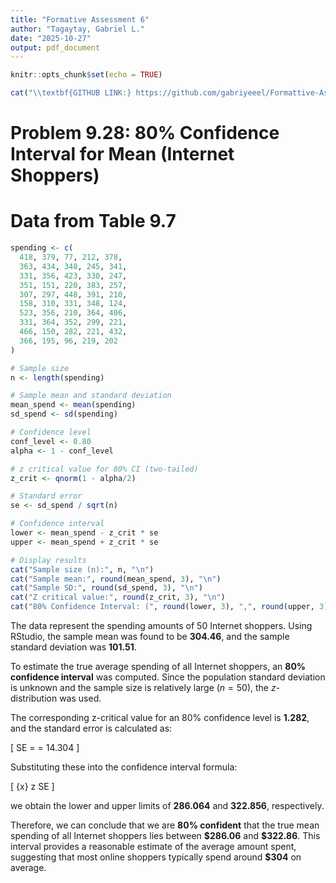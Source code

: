 ---
title: "Formative Assessment 6"
author: "Tagaytay, Gabriel L."
date: "2025-10-27"
output: pdf_document
---

```{r setup, include=FALSE}
knitr::opts_chunk$set(echo = TRUE)
```

```{r github_link, echo=FALSE, results='asis'}
cat("\\textbf{GITHUB LINK:} https://github.com/gabriyeeel/Formattive-Assessments-Files/blob/main/Tagaytay_FA6.Rmd")
```

# Problem 9.28: 80% Confidence Interval for Mean (Internet Shoppers)

# Data from Table 9.7
```{r}
spending <- c(
  418, 379, 77, 212, 378,
  363, 434, 348, 245, 341,
  331, 356, 423, 330, 247,
  351, 151, 220, 383, 257,
  307, 297, 448, 391, 210,
  158, 310, 331, 348, 124,
  523, 356, 210, 364, 406,
  331, 364, 352, 299, 221,
  466, 150, 282, 221, 432,
  366, 195, 96, 219, 202
)

# Sample size
n <- length(spending)

# Sample mean and standard deviation
mean_spend <- mean(spending)
sd_spend <- sd(spending)

# Confidence level
conf_level <- 0.80
alpha <- 1 - conf_level

# z critical value for 80% CI (two-tailed)
z_crit <- qnorm(1 - alpha/2)

# Standard error
se <- sd_spend / sqrt(n)

# Confidence interval
lower <- mean_spend - z_crit * se
upper <- mean_spend + z_crit * se

# Display results
cat("Sample size (n):", n, "\n")
cat("Sample mean:", round(mean_spend, 3), "\n")
cat("Sample SD:", round(sd_spend, 3), "\n")
cat("Z critical value:", round(z_crit, 3), "\n")
cat("80% Confidence Interval: (", round(lower, 3), ",", round(upper, 3), ")\n")
```  

The data represent the spending amounts of 50 Internet shoppers. Using RStudio, the sample mean was found to be **304.46**, and the sample standard deviation was **101.51**. 

To estimate the true average spending of all Internet shoppers, an **80% confidence interval** was computed. Since the population standard deviation is unknown and the sample size is relatively large ($n = 50$), the *z*-distribution was used. 

The corresponding z-critical value for an 80% confidence level is **1.282**, and the standard error is calculated as:  

\[
SE = \frac{s}{\sqrt{n}} = 14.304
\]

Substituting these into the confidence interval formula:  

\[
\bar{x} \pm z \times SE
\]

we obtain the lower and upper limits of **286.064** and **322.856**, respectively.  

Therefore, we can conclude that we are **80% confident** that the true mean spending of all Internet shoppers lies between **\$286.06** and **\$322.86**. This interval provides a reasonable estimate of the average amount spent, suggesting that most online shoppers typically spend around **\$304** on average.

